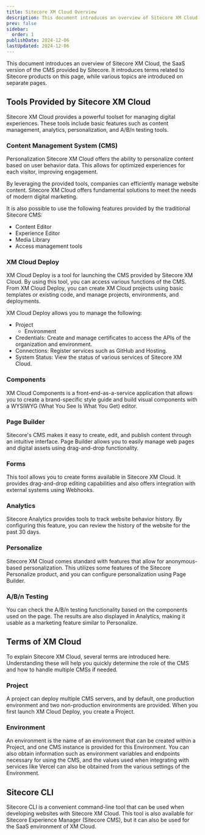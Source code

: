 ```yaml
---
title: Sitecore XM Cloud Overview
description: This document introduces an overview of Sitecore XM Cloud, the SaaS version of the CMS provided by Sitecore. It introduces terms related to Sitecore products on this page, while various topics are introduced on separate pages.
prev: false
sidebar:
  order: 1
publishDate: 2024-12-06
lastUpdated: 2024-12-06
---
```



This document introduces an overview of Sitecore XM Cloud, the SaaS version of the CMS provided by Sitecore. It introduces terms related to Sitecore products on this page, while various topics are introduced on separate pages.

## Tools Provided by Sitecore XM Cloud

Sitecore XM Cloud provides a powerful toolset for managing digital experiences. These tools include basic features such as content management, analytics, personalization, and A/B/n testing tools.

### Content Management System (CMS)

Personalization
Sitecore XM Cloud offers the ability to personalize content based on user behavior data. This allows for optimized experiences for each visitor, improving engagement.

By leveraging the provided tools, companies can efficiently manage website content. Sitecore XM Cloud offers fundamental solutions to meet the needs of modern digital marketing.

It is also possible to use the following features provided by the traditional Sitecore CMS:

- Content Editor
- Experience Editor
- Media Library
- Access management tools

### XM Cloud Deploy

XM Cloud Deploy is a tool for launching the CMS provided by Sitecore XM Cloud. By using this tool, you can access various functions of the CMS. From XM Cloud Deploy, you can create XM Cloud projects using basic templates or existing code, and manage projects, environments, and deployments.

XM Cloud Deploy allows you to manage the following:

- Project
  - Environment
- Credentials: Create and manage certificates to access the APIs of the organization and environment.
- Connections: Register services such as GitHub and Hosting.
- System Status: View the status of various services of Sitecore XM Cloud.

### Components

XM Cloud Components is a front-end-as-a-service application that allows you to create a brand-specific style guide and build visual components with a WYSIWYG (What You See Is What You Get) editor.

### Page Builder

Sitecore's CMS makes it easy to create, edit, and publish content through an intuitive interface. Page Builder allows you to easily manage web pages and digital assets using drag-and-drop functionality.

### Forms

This tool allows you to create forms available in Sitecore XM Cloud. It provides drag-and-drop editing capabilities and also offers integration with external systems using Webhooks.

### Analytics

Sitecore Analytics provides tools to track website behavior history. By configuring this feature, you can review the history of the website for the past 30 days.

### Personalize

Sitecore XM Cloud comes standard with features that allow for anonymous-based personalization. This utilizes some features of the Sitecore Personalize product, and you can configure personalization using Page Builder.

### A/B/n Testing

You can check the A/B/n testing functionality based on the components used on the page. The results are also displayed in Analytics, making it usable as a marketing feature similar to Personalize.

## Terms of XM Cloud

To explain Sitecore XM Cloud, several terms are introduced here. Understanding these will help you quickly determine the role of the CMS and how to handle multiple CMSs if needed.

### Project

A project can deploy multiple CMS servers, and by default, one production environment and two non-production environments are provided. When you first launch XM Cloud Deploy, you create a Project.

<LinkCard
  title="Manage a project"
  href="https://doc.sitecore.com/xmc/en/developers/xm-cloud/manage-a-project.html"
  target="_blank"
/>

### Environment

An environment is the name of an environment that can be created within a Project, and one CMS instance is provided for this Environment. You can also obtain information such as environment variables and endpoints necessary for using the CMS, and the values used when integrating with services like Vercel can also be obtained from the various settings of the Environment.

<LinkCard
  title="Manage an environment"
  href="https://doc.sitecore.com/xmc/en/developers/xm-cloud/manage-an-environment.html"
  target="_blank"
/>

## Sitecore CLI

Sitecore CLI is a convenient command-line tool that can be used when developing websites with Sitecore XM Cloud. This tool is also available for Sitecore Experience Manager (Sitecore CMS), but it can also be used for the SaaS environment of XM Cloud.

